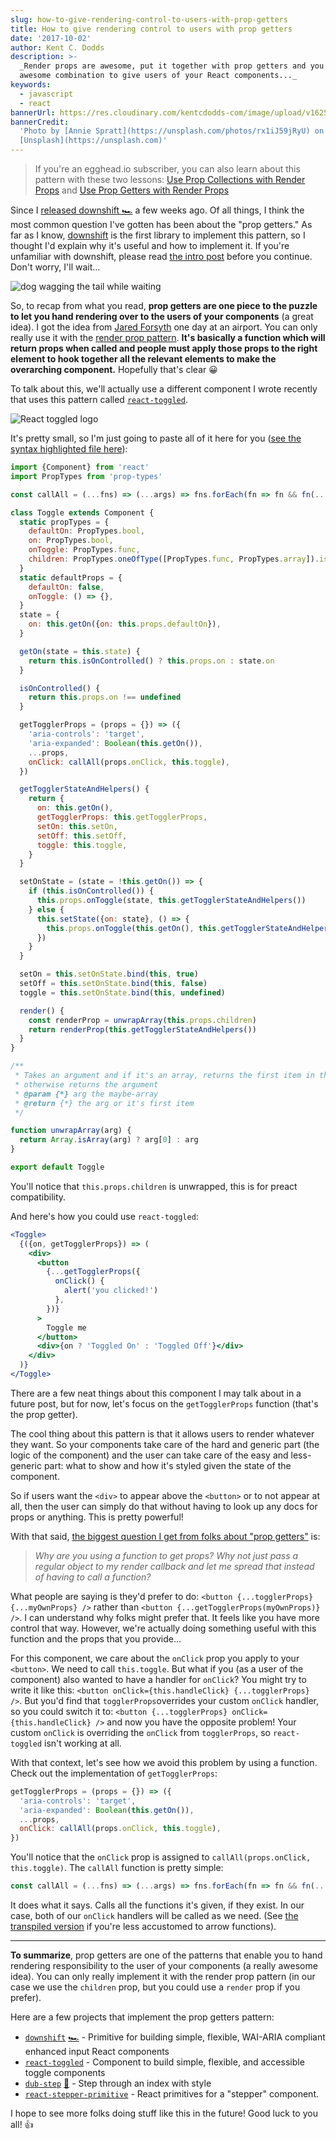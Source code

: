 ```yaml
---
slug: how-to-give-rendering-control-to-users-with-prop-getters
title: How to give rendering control to users with prop getters
date: '2017-10-02'
author: Kent C. Dodds
description: >-
  _Render props are awesome, put it together with prop getters and you have an
  awesome combination to give users of your React components..._
keywords:
  - javascript
  - react
bannerUrl: https://res.cloudinary.com/kentcdodds-com/image/upload/v1625032842/kentcdodds.com/content/blog/how-to-give-rendering-control-to-users-with-prop-getters/banner.jpg
bannerCredit:
  'Photo by [Annie Spratt](https://unsplash.com/photos/rx1iJ59jRyU) on
  [Unsplash](https://unsplash.com)'
---
```


> If you're an egghead.io subscriber, you can also learn about this pattern with
> these two lessons:
> [Use Prop Collections with Render Props](https://egghead.io/lessons/react-use-prop-collections-with-render-props)
> and
> [Use Prop Getters with Render Props](https://egghead.io/lessons/react-use-prop-getters-with-render-props)

Since I [released downshift 🏎](/blog/introducing-downshift-for-react) a few
weeks ago. Of all things, I think the most common question I've gotten has been
about the "prop getters." As far as I know,
[downshift](https://github.com/downshift-js/downshift) is the first library to
implement this pattern, so I thought I'd explain why it's useful and how to
implement it. If you're unfamiliar with downshift, please read
[the intro post](/blog/introducing-downshift-for-react) before you continue.
Don't worry, I'll wait...

![dog wagging the tail while waiting](https://res.cloudinary.com/kentcdodds-com/image/upload/v1625032844/kentcdodds.com/content/blog/how-to-give-rendering-control-to-users-with-prop-getters/0.gif)

So, to recap from what you read, **prop getters are one piece to the puzzle to
let you hand rendering over to the users of your components** (a great idea). I
got the idea from [Jared Forsyth](https://twitter.com/jaredforsyth) one day at
an airport. You can only really use it with the
[render prop pattern](https://cdb.reacttraining.com/use-a-render-prop-50de598f11ce).
**It's basically a function which will return props when called and people must
apply those props to the right element to hook together all the relevant
elements to make the overarching component.** Hopefully that's clear 😀

To talk about this, we'll actually use a different component I wrote recently
that uses this pattern called
[`react-toggled`](https://github.com/kentcdodds/react-toggled).

![React toggled logo](https://res.cloudinary.com/kentcdodds-com/image/upload/v1625032841/kentcdodds.com/content/blog/how-to-give-rendering-control-to-users-with-prop-getters/1.png)

It's pretty small, so I'm just going to paste all of it here for you
([see the syntax highlighted file here](https://github.com/kentcdodds/react-toggled/blob/master/src/index.js)):

```js
import {Component} from 'react'
import PropTypes from 'prop-types'

const callAll = (...fns) => (...args) => fns.forEach(fn => fn && fn(...args))

class Toggle extends Component {
  static propTypes = {
    defaultOn: PropTypes.bool,
    on: PropTypes.bool,
    onToggle: PropTypes.func,
    children: PropTypes.oneOfType([PropTypes.func, PropTypes.array]).isRequired,
  }
  static defaultProps = {
    defaultOn: false,
    onToggle: () => {},
  }
  state = {
    on: this.getOn({on: this.props.defaultOn}),
  }

  getOn(state = this.state) {
    return this.isOnControlled() ? this.props.on : state.on
  }

  isOnControlled() {
    return this.props.on !== undefined
  }

  getTogglerProps = (props = {}) => ({
    'aria-controls': 'target',
    'aria-expanded': Boolean(this.getOn()),
    ...props,
    onClick: callAll(props.onClick, this.toggle),
  })

  getTogglerStateAndHelpers() {
    return {
      on: this.getOn(),
      getTogglerProps: this.getTogglerProps,
      setOn: this.setOn,
      setOff: this.setOff,
      toggle: this.toggle,
    }
  }

  setOnState = (state = !this.getOn()) => {
    if (this.isOnControlled()) {
      this.props.onToggle(state, this.getTogglerStateAndHelpers())
    } else {
      this.setState({on: state}, () => {
        this.props.onToggle(this.getOn(), this.getTogglerStateAndHelpers())
      })
    }
  }

  setOn = this.setOnState.bind(this, true)
  setOff = this.setOnState.bind(this, false)
  toggle = this.setOnState.bind(this, undefined)

  render() {
    const renderProp = unwrapArray(this.props.children)
    return renderProp(this.getTogglerStateAndHelpers())
  }
}

/**
 * Takes an argument and if it's an array, returns the first item in the array
 * otherwise returns the argument
 * @param {*} arg the maybe-array
 * @return {*} the arg or it's first item
 */

function unwrapArray(arg) {
  return Array.isArray(arg) ? arg[0] : arg
}

export default Toggle
```

You'll notice that `this.props.children` is unwrapped, this is for preact
compatibility.

And here's how you could use `react-toggled`:

```jsx
<Toggle>
  {({on, getTogglerProps}) => (
    <div>
      <button
        {...getTogglerProps({
          onClick() {
            alert('you clicked!')
          },
        })}
      >
        Toggle me
      </button>
      <div>{on ? 'Toggled On' : 'Toggled Off'}</div>
    </div>
  )}
</Toggle>
```

There are a few neat things about this component I may talk about in a future
post, but for now, let's focus on the `getTogglerProps` function (that's the
prop getter).

The cool thing about this pattern is that it allows users to render whatever
they want. So your components take care of the hard and generic part (the logic
of the component) and the user can take care of the easy and less-generic part:
what to show and how it's styled given the state of the component.

So if users want the `<div>` to appear above the `<button>` or to not appear at
all, then the user can simply do that without having to look up any docs for
props or anything. This is pretty powerful!

With that said,
[the biggest question I get from folks about "prop getters"](https://twitter.com/sprjrx/status/908367026619506688)
is:

> _Why are you using a function to get props? Why not just pass a regular object
> to my render callback and let me spread that instead of having to call a
> function?_

What people are saying is they'd prefer to do:
`<button {...togglerProps} {...myOwnProps} />` rather than
`<button {...getTogglerProps(myOwnProps)} />`. I can understand why folks might
prefer that. It feels like you have more control that way. However, we're
actually doing something useful with this function and the props that you
provide...

For this component, we care about the `onClick` prop you apply to your
`<button>`. We need to call `this.toggle`. But what if you (as a user of the
component) also wanted to have a handler for `onClick`? You might try to write
it like this: `<button onClick={this.handleClick} {...togglerProps} />`. But
you'd find that `togglerProps`overrides your custom `onClick` handler, so you
could switch it to: `<button {...togglerProps} onClick={this.handleClick} />`
and now you have the opposite problem! Your custom `onClick` is overriding the
`onClick` from `togglerProps`, so `react-toggled` isn't working at all.

With that context, let's see how we avoid this problem by using a function.
Check out the implementation of `getTogglerProps`:

```js
getTogglerProps = (props = {}) => ({
  'aria-controls': 'target',
  'aria-expanded': Boolean(this.getOn()),
  ...props,
  onClick: callAll(props.onClick, this.toggle),
})
```

You'll notice that the `onClick` prop is assigned to
`callAll(props.onClick, this.toggle)`. The `callAll` function is pretty simple:

```js
const callAll = (...fns) => (...args) => fns.forEach(fn => fn && fn(...args))
```

It does what it says. Calls all the functions it's given, if they exist. In our
case, both of our `onClick` handlers will be called as we need. (See
[the transpiled version](http://babeljs.io/repl/#?babili=false&browsers=&build=&builtIns=false&code_lz=MYewdgzgLgBMCGAbRBBZMC8MAUA6fAZpAJSYB8O-u8ATgOYSkYVES4Eg0Ci8wAFtiLkYQgGSiRYPPloNixIA&debug=false&circleciRepo=&evaluate=true&lineWrap=false&presets=env&prettier=false&targets=&version=6.26.0)
if you're less accustomed to arrow functions).

---

**To summarize**, prop getters are one of the patterns that enable you to hand
rendering responsibility to the user of your components (a really awesome idea).
You can only really implement it with the render prop pattern (in our case we
use the `children` prop, but you could use a `render` prop if you prefer).

Here are a few projects that implement the prop getters pattern:

- [`downshift`](https://github.com/downshift-js/downshift)
  [🏎](https://github.com/downshift-js/downshift) - Primitive for building
  simple, flexible, WAI-ARIA compliant enhanced input React components
- [`react-toggled`](https://github.com/kentcdodds/react-toggled) - Component to
  build simple, flexible, and accessible toggle components
- [`dub-step`](https://github.com/infiniteluke/dub-step)
  [🕺](https://github.com/infiniteluke/dub-step) - Step through an index with
  style
- [`react-stepper-primitive`](https://github.com/ajoslin/react-stepper-primitive) -
  React primitives for a "stepper" component.

I hope to see more folks doing stuff like this in the future! Good luck to you
all! 👍
